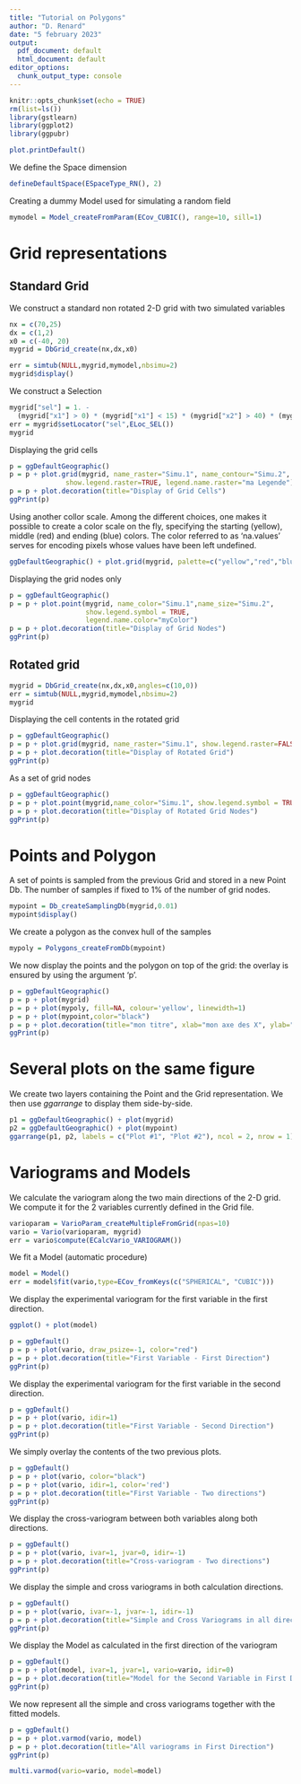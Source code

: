 ```yaml
---
title: "Tutorial on Polygons"
author: "D. Renard"
date: "5 february 2023"
output:
  pdf_document: default
  html_document: default
editor_options: 
  chunk_output_type: console
---
```


```r
knitr::opts_chunk$set(echo = TRUE)
rm(list=ls())
library(gstlearn)
library(ggplot2)
library(ggpubr)

plot.printDefault()
```

We define the Space dimension

```r
defineDefaultSpace(ESpaceType_RN(), 2)
```

Creating a dummy Model used for simulating a random field

```r
mymodel = Model_createFromParam(ECov_CUBIC(), range=10, sill=1)
```

# Grid representations

## Standard Grid

We construct a standard non rotated 2-D grid with two simulated variables

```r
nx = c(70,25)
dx = c(1,2)
x0 = c(-40, 20)
mygrid = DbGrid_create(nx,dx,x0)

err = simtub(NULL,mygrid,mymodel,nbsimu=2)
mygrid$display()
```

We construct a Selection

```r
mygrid["sel"] = 1. - 
  (mygrid["x1"] > 0) * (mygrid["x1"] < 15) * (mygrid["x2"] > 40) * (mygrid["x2"] < 50)
err = mygrid$setLocator("sel",ELoc_SEL())
mygrid
```

Displaying the grid cells

```r
p = ggDefaultGeographic()
p = p + plot.grid(mygrid, name_raster="Simu.1", name_contour="Simu.2", 
              show.legend.raster=TRUE, legend.name.raster="ma Legende")
p = p + plot.decoration(title="Display of Grid Cells")
ggPrint(p)
```

Using another collor scale. Among the different choices, one makes it possible to create a color scale on the fly, specifying the starting (yellow), middle (red) and ending (blue) colors. The color referred to as 'na.values' serves for encoding pixels whose values have been left undefined.

```r
ggDefaultGeographic() + plot.grid(mygrid, palette=c("yellow","red","blue"), na.value="white")
```

Displaying the grid nodes only

```r
p = ggDefaultGeographic()
p = p + plot.point(mygrid, name_color="Simu.1",name_size="Simu.2", 
                   show.legend.symbol = TRUE,
                   legend.name.color="myColor")
p = p + plot.decoration(title="Display of Grid Nodes")
ggPrint(p)
```

## Rotated grid

```r
mygrid = DbGrid_create(nx,dx,x0,angles=c(10,0))
err = simtub(NULL,mygrid,mymodel,nbsimu=2)
mygrid
```

Displaying the cell contents in the rotated grid

```r
p = ggDefaultGeographic()
p = p + plot.grid(mygrid, name_raster="Simu.1", show.legend.raster=FALSE)
p = p + plot.decoration(title="Display of Rotated Grid")
ggPrint(p)
```

As a set of grid nodes

```r
p = ggDefaultGeographic()
p = p + plot.point(mygrid,name_color="Simu.1", show.legend.symbol = TRUE)
p = p + plot.decoration(title="Display of Rotated Grid Nodes")
ggPrint(p)
```

# Points and Polygon

A set of points is sampled from the previous Grid and stored in a new Point Db. The number of samples if fixed to 1% of the number of grid nodes.

```r
mypoint = Db_createSamplingDb(mygrid,0.01)
mypoint$display()
```

We create a polygon as the convex hull of the samples

```r
mypoly = Polygons_createFromDb(mypoint)
```

We now display the points and the polygon on top of the grid: the overlay is ensured by using the argument 'p'.

```r
p = ggDefaultGeographic()
p = p + plot(mygrid)
p = p + plot(mypoly, fill=NA, colour='yellow', linewidth=1)
p = p + plot(mypoint,color="black")
p = p + plot.decoration(title="mon titre", xlab="mon axe des X", ylab="Mon axe des Y")
ggPrint(p)
```

# Several plots on the same figure

We create two layers containing the Point and the Grid representation. We then use *ggarrange* to display them side-by-side.

```r
p1 = ggDefaultGeographic() + plot(mygrid)
p2 = ggDefaultGeographic() + plot(mypoint)
ggarrange(p1, p2, labels = c("Plot #1", "Plot #2"), ncol = 2, nrow = 1)
```

# Variograms and Models

We calculate the variogram along the two main directions of the 2-D grid. We compute it for the 2 variables currently defined in the Grid file.

```r
varioparam = VarioParam_createMultipleFromGrid(npas=10)
vario = Vario(varioparam, mygrid)
err = vario$compute(ECalcVario_VARIOGRAM())
```

We fit a Model (automatic procedure)

```r
model = Model()
err = model$fit(vario,type=ECov_fromKeys(c("SPHERICAL", "CUBIC")))
```

We display the experimental variogram for the first variable in the first direction.

```r
ggplot() + plot(model)
```

```r
p = ggDefault()
p = p + plot(vario, draw_psize=-1, color="red")
p = p + plot.decoration(title="First Variable - First Direction")
ggPrint(p)
```

We display the experimental variogram for the first variable in the second direction.

```r
p = ggDefault()
p = p + plot(vario, idir=1)
p = p + plot.decoration(title="First Variable - Second Direction")
ggPrint(p)
```

We simply overlay the contents of the two previous plots.

```r
p = ggDefault()
p = p + plot(vario, color="black")
p = p + plot(vario, idir=1, color='red')
p = p + plot.decoration(title="First Variable - Two directions")
ggPrint(p)
```

We display the cross-variogram between both variables along both directions.

```r
p = ggDefault()
p = p + plot(vario, ivar=1, jvar=0, idir=-1)
p = p + plot.decoration(title="Cross-variogram - Two directions")
ggPrint(p)
```

We display the simple and cross variograms in both calculation directions.

```r
p = ggDefault()
p = p + plot(vario, ivar=-1, jvar=-1, idir=-1)
p = p + plot.decoration(title="Simple and Cross Variograms in all directions")
ggPrint(p)
```

We display the Model as calculated in the first direction of the variogram

```r
p = ggDefault()
p = p + plot(model, ivar=1, jvar=1, vario=vario, idir=0)
p = p + plot.decoration(title="Model for the Second Variable in First Direction")
ggPrint(p)
```

We now represent all the simple and cross variograms together with the fitted models.

```r
p = ggDefault()
p = p + plot.varmod(vario, model)
p = p + plot.decoration(title="All variograms in First Direction")
ggPrint(p)
```

```r
multi.varmod(vario=vario, model=model)
```

